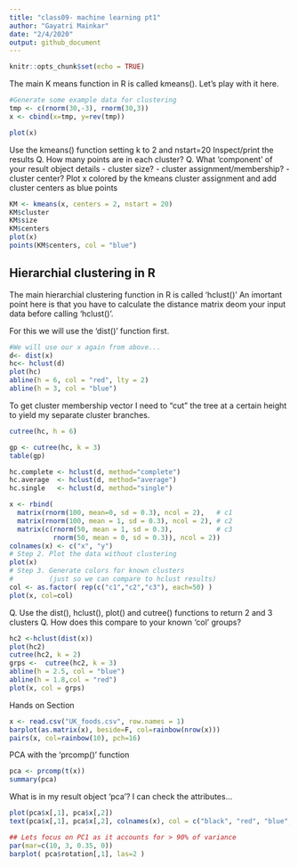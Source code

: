 ```yaml
---
title: "class09- machine learning pt1"
author: "Gayatri Mainkar"
date: "2/4/2020"
output: github_document
---
```


```r
knitr::opts_chunk$set(echo = TRUE)
```

The main K means function in R is called kmeans(). Let's play with it here.

```r
#Generate some example data for clustering
tmp <- c(rnorm(30,-3), rnorm(30,3))
x <- cbind(x=tmp, y=rev(tmp))

plot(x)
```

Use the kmeans() function setting k to 2 and nstart=20
Inspect/print the results
Q. How many points are in each cluster?
Q. What ‘component’ of your result object details
      - cluster size?
      - cluster assignment/membership?
      - cluster center?
Plot x colored by the kmeans cluster assignment and add cluster centers as blue points

```r
KM <- kmeans(x, centers = 2, nstart = 20)
KM$cluster
KM$size
KM$centers
plot(x)
points(KM$centers, col = "blue")
```

## Hierarchial clustering in R

The main hierarchial clustering function in R is called 'hclust()' An imortant point here is that you have to calculate the distance matrix deom your input data before calling 'hclust()'.

For this we will use the 'dist()' function first.

```r
#We will use our x again from above...
d<- dist(x)
hc<- hclust(d)
plot(hc)
abline(h = 6, col = "red", lty = 2)
abline(h = 3, col = "blue")
```

To get cluster membership vector I need to "cut" the tree at a certain height to yield my separate cluster branches.

```r
cutree(hc, h = 6)
```

```r
gp <- cutree(hc, k = 3)
table(gp)
```
```r
hc.complete <- hclust(d, method="complete")
hc.average  <- hclust(d, method="average")
hc.single   <- hclust(d, method="single")
```

```r
x <- rbind(
  matrix(rnorm(100, mean=0, sd = 0.3), ncol = 2),   # c1
  matrix(rnorm(100, mean = 1, sd = 0.3), ncol = 2), # c2
  matrix(c(rnorm(50, mean = 1, sd = 0.3),           # c3
           rnorm(50, mean = 0, sd = 0.3)), ncol = 2))
colnames(x) <- c("x", "y")
# Step 2. Plot the data without clustering
plot(x)
# Step 3. Generate colors for known clusters
#         (just so we can compare to hclust results)
col <- as.factor( rep(c("c1","c2","c3"), each=50) )
plot(x, col=col)
```

Q. Use the dist(), hclust(), plot() and cutree() functions to return 2 and 3 clusters
Q. How does this compare to your known 'col' groups?

```r
hc2 <-hclust(dist(x))
plot(hc2)
cutree(hc2, k = 2)
grps <-  cutree(hc2, k = 3)
abline(h = 2.5, col = "blue")
abline(h = 1.8,col = "red") 
plot(x, col = grps)
```

Hands on Section
```r
x <- read.csv("UK_foods.csv", row.names = 1)
barplot(as.matrix(x), beside=F, col=rainbow(nrow(x)))
pairs(x, col=rainbow(10), pch=16)
```

PCA with the 'prcomp()' function
```r
pca <- prcomp(t(x))
summary(pca)
```

What is in my result object 'pca'? I can check the attributes...
```r
plot(pca$x[,1], pca$x[,2])
text(pca$x[,1], pca$x[,2], colnames(x), col = c("black", "red", "blue", "darkgreen"))
```
```r
## Lets focus on PC1 as it accounts for > 90% of variance 
par(mar=c(10, 3, 0.35, 0))
barplot( pca$rotation[,1], las=2 )
```

